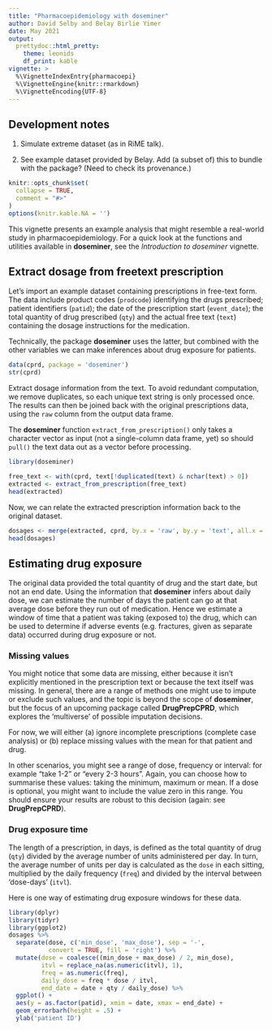 ---
title: "Pharmacoepidemiology with doseminer"
author: David Selby and Belay Birlie Yimer
date: May 2021
output:
  prettydoc::html_pretty:
    theme: leonids
    df_print: kable
vignette: >
  %\VignetteIndexEntry{pharmacoepi}
  %\VignetteEngine{knitr::rmarkdown}
  %\VignetteEncoding{UTF-8}
---

## Development notes

1. Simulate extreme dataset (as in RiME talk).

2. See example dataset provided by Belay. Add (a subset of) this to bundle with the package? (Need to check its provenance.)

```{r setup, include = FALSE}
knitr::opts_chunk$set(
  collapse = TRUE,
  comment = "#>"
)
options(knitr.kable.NA = '')
```

This vignette presents an example analysis that might resemble a real-world study in pharmacoepidemiology.
For a quick look at the functions and utilities available in **doseminer**, see the _Introduction to doseminer_ vignette.

## Extract dosage from freetext prescription

Let's import an example dataset containing prescriptions in free-text form.
The data include product codes (`prodcode`) identifying the drugs prescribed; patient identifiers (`patid`); the date of the prescription start (`event_date`); the total quantity of drug prescribed (`qty`) and the actual free text (`text`) containing the dosage instructions for the medication.

Technically, the package **doseminer** uses the latter, but combined with the other variables we can make inferences about drug exposure for patients.

```{r import}
data(cprd, package = 'doseminer')
str(cprd)
```

Extract dosage information from the text.
To avoid redundant computation, we remove duplicates, so each unique text string is only processed once. The results can then be joined back with the original prescriptions data, using the `raw` column from the output data frame.

The **doseminer** function `extract_from_prescription()` only takes a character vector as input (not a single-column data frame, yet) so should `pull()` the text data out as a vector before processing.

```{r message = FALSE}
library(doseminer)

free_text <- with(cprd, text[!duplicated(text) & nchar(text) > 0])
extracted <- extract_from_prescription(free_text)
head(extracted)
```

Now, we can relate the extracted prescription information back to the original dataset.

```{r}
dosages <- merge(extracted, cprd, by.x = 'raw', by.y = 'text', all.x = TRUE)
head(dosages)
```

## Estimating drug exposure

The original data provided the total quantity of drug and the start date, but not an end date.
Using the information that **doseminer** infers about daily dose, we can estimate the number of days the patient can go at that average dose before they run out of medication.
Hence we estimate a window of time that a patient was taking (exposed to) the drug, which can be used to determine if adverse events (e.g. fractures, given as separate data) occurred during drug exposure or not.

### Missing values

You might notice that some data are missing, either because it isn't explicitly mentioned in the prescription text or because the text itself was missing.
In general, there are a range of methods one might use to impute or exclude such values, and the topic is beyond the scope of **doseminer**, but the focus of an upcoming package called **DrugPrepCPRD**, which explores the 'multiverse' of possible imputation decisions.

For now, we will either (a) ignore incomplete prescriptions (complete case analysis) or (b) replace missing values with the mean for that patient and drug.

In other scenarios, you might see a range of dose, frequency or interval: for example "take 1-2" or "every 2-3 hours".
Again, you can choose how to summarise these values: taking the minimum, maximum or mean.
If a dose is optional, you might want to include the value zero in this range.
You should ensure your results are robust to this decision (again: see **DrugPrepCPRD**).

### Drug exposure time

The length of a prescription, in days, is defined as the total quantity of drug (`qty`) divided by the average number of units administered per day.
In turn, the average number of units per day is calculated as the `dose` in each sitting, multiplied by the daily frequency (`freq`) and divided by the interval between 'dose-days' (`itvl`).

Here is one way of estimating drug exposure windows for these data.

```{r, warning = FALSE, message = FALSE}
library(dplyr)
library(tidyr)
library(ggplot2)
dosages %>%
  separate(dose, c('min_dose', 'max_dose'), sep = '-',
           convert = TRUE, fill = 'right') %>%
  mutate(dose = coalesce((min_dose + max_dose) / 2, min_dose),
         itvl = replace_na(as.numeric(itvl), 1),
         freq = as.numeric(freq),
         daily_dose = freq * dose / itvl,
         end_date = date + qty / daily_dose) %>%
  ggplot() +
  aes(y = as.factor(patid), xmin = date, xmax = end_date) +
  geom_errorbarh(height = .5) +
  ylab('patient ID')
```
